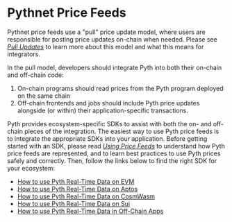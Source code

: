 # Pythnet Price Feeds

Pythnet price feeds use a "pull" price update model, where users are responsible for posting price updates on-chain when needed.
Please see [_Pull Updates_](pythnet-price-feeds/pull-updates) to learn more about this model and what this means for integrators.

In the pull model, developers should integrate Pyth into both their on-chain and off-chain code:

1. On-chain programs should read prices from the Pyth program deployed on the same chain
2. Off-chain frontends and jobs should include Pyth price updates alongside (or within) their application-specific transactions.

Pyth provides ecosystem-specific SDKs to assist with both the on- and off-chain pieces of the integration.
The easiest way to use Pyth price feeds is to integrate the appropriate SDKs into your application.
Before getting started with an SDK, please read [_Using Price Feeds_](pythnet-price-feeds/best-practices.md) to understand how Pyth price feeds are represented, and to learn best practices to use Pyth prices safely and correctly.
Then, follow the links below to find the right SDK for your ecosystem:

- [How to use Pyth Real-Time Data on EVM](use-real-time-data/evm.md)
- [How to use Pyth Real-Time Data on Aptos](use-real-time-data/aptos.md)
- [How to use Pyth Real-Time Data on CosmWasm](use-real-time-data/cosmwasm.md)
- [How to use Pyth Real-Time Data on Sui](use-real-time-data/sui.md)
- [How to use Pyth Real-Time Data in Off-Chain Apps](use-real-time-data/off-chain.md)
